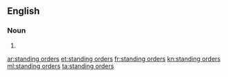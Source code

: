 ==English==

===Noun===
{{head|en|head=[[standing]] [[orders]]}}
# {{plural of|standing order}}

[[ar:standing orders]]
[[et:standing orders]]
[[fr:standing orders]]
[[kn:standing orders]]
[[ml:standing orders]]
[[ta:standing orders]]